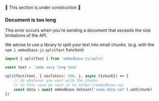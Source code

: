 
🚧 This section is under construction 🚧

### Document is too long

This  error occurs when you're sending a document that exceeds the size limitations of the API.

We advise to use a library to split your text into small chunks. (e.g. with the `npm i embedbase-js` `splitText` function)


```js
import { splitText } from 'embedbase-js/split'

const text = `some very long text`

splitText(text, { maxTokens: 500, }, async ({chunk}) => {
    // do whatever you want with the chunks
    // in this case we sent it to https://embedbase.xyz
    const data = await embedbase.dataset('some-data-set').add(chunk)
})
```

